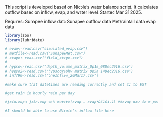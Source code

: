 This script is developed based on Nicole's water balance script.
It calculates outflow based on inflow, evap, and water level. 
Started Mar 31 2025. 

Requires: 
Sunapee inflow data
Sunapee outflow data
Met/rainfall data
evap data

```r
library(zoo)
library(lubridate)
```
```r
# evap<-read.csv("simulated_evap.csv")
# metfile<-read.csv("SunapeeMet.csv")
# stage<-read.csv("field_stage.csv")
# 
# hypso<-read.csv("depth_volume_matrix_0p1m_08Dec2016.csv")
# hypso2<-read.csv("hypsography_matrix_0p5m_14Dec2016.csv")
# inf790<-read.csv("oneInflow_20Mar17.csv")
```

```r
#make sure that datetimes are reading correctly and set tz to EST


```

```r
#get rain in hourly rain per day


```

```r
#join.exp<-join.exp %>% mutate(evap = evap*86164.1) ##evap now in m per d


```

```r
#I should be able to use Nicole's inflow file here

```

